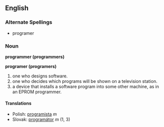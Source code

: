 ==English==

===Alternate Spellings===
* programer

=== Noun ===
'''programmer (programmers)'''

'''programer (programers)'''
# one who designs software.
# one who decides which programs will be shown on a television station.
# a device that installs a software program into some other machine, as in an EPROM programmer.

==== Translations ====
*Polish: [[programista]] ''m''
*Slovak: [[programátor]] ''m'' (1, 3)